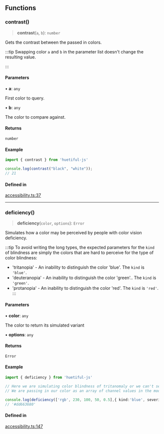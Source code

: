 ## Functions

### contrast()

> **contrast**(`a`, `b`): `number`

Gets the contrast between the passed in colors.

:::tip
Swapping color `a` and `b` in the parameter list doesn't change the resulting value.

:::

#### Parameters

• **a**: `any`

First color to query.

• **b**: `any`

The color to compare against.

#### Returns

`number`

#### Example

```ts
import { contrast } from 'huetiful-js'

console.log(contrast("black", "white"));
// 21
```

#### Defined in

[accessibility.ts:37](https://github.com/prjctimg/huetiful/blob/e845c4f7010a0b74a51d772e9a4c4508460ec043/lib/accessibility.ts#L37)

***

### deficiency()

> **deficiency**(`color`, `options`): `Error`

Simulates how a color may be perceived by people with color vision deficiency.

:::tip 
To avoid writing the long types, the expected parameters for the `kind` of blindness are simply the colors that are hard to perceive for the type of color blindness:

* 'tritanopia' - An inability to distinguish the color 'blue'. The `kind` is `'blue'`.
* 'deuteranopia' - An inability to distinguish the color 'green'.. The `kind` is `'green'`.
* 'protanopia' - An inability to distinguish the color 'red'. The `kind` is `'red'`.
:::

#### Parameters

• **color**: `any`

The color to return its simulated variant

• **options**: `any`

#### Returns

`Error`

#### Example

```ts
import { deficiency } from 'huetiful-js'

// Here we are simulating color blindness of tritanomaly or we can't see 'blue'.
// We are passing in our color as an array of channel values in the mode "rgb". The severity is set to 0.5

console.log(deficiency(['rgb', 230, 100, 50, 0.5],{ kind:'blue', severity:0.5 }))
// '#dd663680'
```

#### Defined in

[accessibility.ts:147](https://github.com/prjctimg/huetiful/blob/e845c4f7010a0b74a51d772e9a4c4508460ec043/lib/accessibility.ts#L147)
